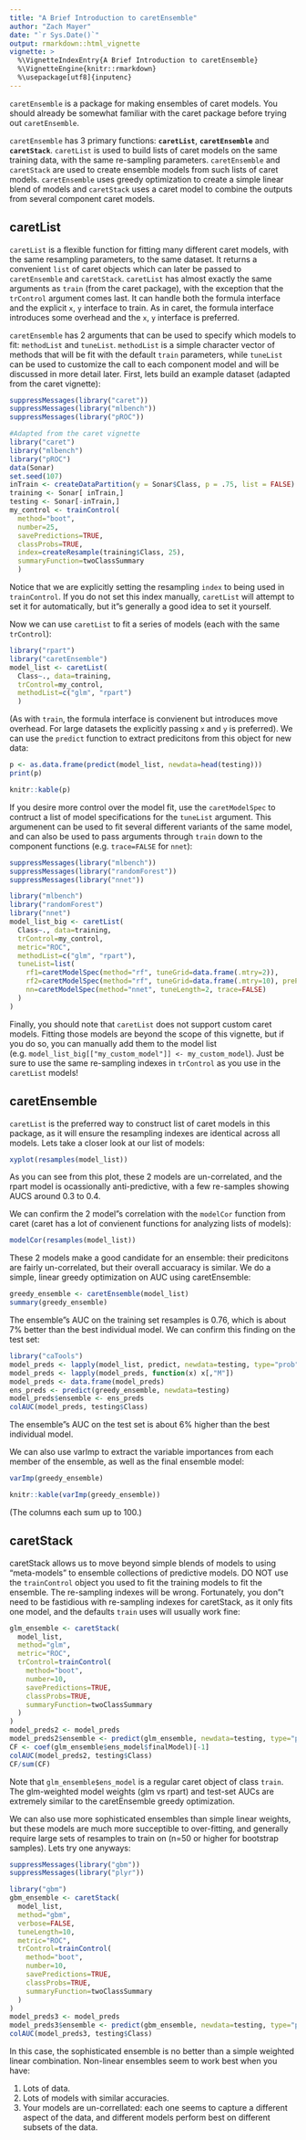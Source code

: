 ```yaml
---
title: "A Brief Introduction to caretEnsemble"
author: "Zach Mayer"
date: "`r Sys.Date()`"
output: rmarkdown::html_vignette
vignette: >
  %\VignetteIndexEntry{A Brief Introduction to caretEnsemble}
  %\VignetteEngine{knitr::rmarkdown}
  %\usepackage[utf8]{inputenc}
---
```


`caretEnsemble` is a package for making ensembles of caret models.  You should already be somewhat familiar with the caret package before trying out `caretEnsemble`.

`caretEnsemble` has 3 primary functions: **`caretList`**, **`caretEnsemble`** and **`caretStack`**. `caretList` is used to build lists of caret models on the same training data, with the same re-sampling parameters.  `caretEnsemble` and `caretStack` are used to create ensemble models from such lists of caret models.  `caretEnsemble` uses greedy optimization to create a simple linear blend of models and `caretStack` uses a caret model to combine the outputs from several component caret models.

## caretList

`caretList` is a flexible function for fitting many different caret models, with the same resampling parameters, to the same dataset.  It returns a convenient `list` of caret objects which can later be passed to `caretEnsemble` and `caretStack`.  `caretList` has almost exactly the same arguments as `train` (from the caret package), with the exception that the `trControl` argument comes last.  It can handle both the formula interface and the explicit `x`, `y` interface to train.  As in caret, the formula interface introduces some overhead and the `x`, `y` interface is preferred.

`caretEnsemble` has 2 arguments that can be used to specify which models to fit: `methodList` and `tuneList`.  `methodList` is a simple character vector of methods that will be fit with the default `train` parameters, while `tuneList` can be used to customize the call to each component model and will be discussed in more detail later.  First, lets build an example dataset (adapted from the caret vignette):
```r
suppressMessages(library("caret"))
suppressMessages(library("mlbench"))
suppressMessages(library("pROC"))
```
```r
#Adapted from the caret vignette
library("caret")
library("mlbench")
library("pROC")
data(Sonar)
set.seed(107)
inTrain <- createDataPartition(y = Sonar$Class, p = .75, list = FALSE)
training <- Sonar[ inTrain,]
testing <- Sonar[-inTrain,]
my_control <- trainControl(
  method="boot",
  number=25,
  savePredictions=TRUE,
  classProbs=TRUE,
  index=createResample(training$Class, 25),
  summaryFunction=twoClassSummary
  )
```
Notice that we are explicitly setting the resampling `index` to being used in `trainControl`.  If you do not set this index manually, `caretList` will attempt to set it for automatically, but it"s generally a good idea to set it yourself.

Now we can use `caretList` to fit a series of models (each with the same `trControl`):
```r
library("rpart")
library("caretEnsemble")
model_list <- caretList(
  Class~., data=training,
  trControl=my_control,
  methodList=c("glm", "rpart")
  )
```
(As with `train`, the formula interface is convienent but introduces move overhead.  For large datasets the explicitly passing `x` and `y` is preferred).
We can use the `predict` function to extract predicitons from this object for new data:
```r
p <- as.data.frame(predict(model_list, newdata=head(testing)))
print(p)
```
```r
knitr::kable(p)
```

If you desire more control over the model fit, use the `caretModelSpec` to contruct a list of model specifications for the `tuneList` argument. This argumenent can be used to fit several different variants of the same model, and can also be used to pass arguments through `train` down to the component functions (e.g. `trace=FALSE` for `nnet`):
```r
suppressMessages(library("mlbench"))
suppressMessages(library("randomForest"))
suppressMessages(library("nnet"))
```
```r
library("mlbench")
library("randomForest")
library("nnet")
model_list_big <- caretList(
  Class~., data=training,
  trControl=my_control,
  metric="ROC",
  methodList=c("glm", "rpart"),
  tuneList=list(
    rf1=caretModelSpec(method="rf", tuneGrid=data.frame(.mtry=2)),
    rf2=caretModelSpec(method="rf", tuneGrid=data.frame(.mtry=10), preProcess="pca"),
    nn=caretModelSpec(method="nnet", tuneLength=2, trace=FALSE)
  )
)
```

Finally, you should note that `caretList` does not support custom caret models.  Fitting those models are beyond the scope of this vignette, but if you do so, you can manually add them to the model list (e.g. `model_list_big[["my_custom_model"]] <- my_custom_model`).  Just be sure to use the same re-sampling indexes in `trControl` as you use in the `caretList` models!

## caretEnsemble
`caretList` is the preferred way to construct list of caret models in this package, as it will ensure the resampling indexes are identical across all models.  Lets take a closer look at our list of models:
```r
xyplot(resamples(model_list))
```
    
As you can see from this plot, these 2 models are un-correlated, and the rpart model is ocassionally anti-predictive, with a few re-samples showing AUCS around 0.3 to 0.4.

We can confirm the 2 model"s correlation with the `modelCor` function from caret (caret has a lot of convienent functions for analyzing lists of models):
```r
modelCor(resamples(model_list))
```

These 2 models make a good candidate for an ensemble: their predicitons are fairly un-correlated, but their overall accuaracy is similar.  We do a simple, linear greedy optimization on AUC using caretEnsemble:
```r
greedy_ensemble <- caretEnsemble(model_list)
summary(greedy_ensemble)
```

The ensemble"s AUC on the training set resamples is 0.76, which is about 7% better than the best individual model.  We can confirm this finding on the test set:
```r
library("caTools")
model_preds <- lapply(model_list, predict, newdata=testing, type="prob")
model_preds <- lapply(model_preds, function(x) x[,"M"])
model_preds <- data.frame(model_preds)
ens_preds <- predict(greedy_ensemble, newdata=testing)
model_preds$ensemble <- ens_preds
colAUC(model_preds, testing$Class)
```

The ensemble"s AUC on the test set is about 6% higher than the best individual model.

We can also use varImp to extract the variable importances from each member of the ensemble, as well as the final ensemble model:
```r
varImp(greedy_ensemble)
```
```r
knitr::kable(varImp(greedy_ensemble))
```

(The columns each sum up to 100.)

## caretStack
caretStack allows us to move beyond simple blends of models to using "meta-models" to ensemble collections of predictive models. DO NOT use the `trainControl` object you used to fit the training models to fit the ensemble.  The re-sampling indexes will be wrong.  Fortunately, you don"t need to be fastidious with re-sampling indexes for caretStack, as it only fits one model, and the defaults `train` uses will usually work fine:

```r
glm_ensemble <- caretStack(
  model_list,
  method="glm",
  metric="ROC",
  trControl=trainControl(
    method="boot",
    number=10,
    savePredictions=TRUE,
    classProbs=TRUE,
    summaryFunction=twoClassSummary
  )
)
model_preds2 <- model_preds
model_preds2$ensemble <- predict(glm_ensemble, newdata=testing, type="prob")$M
CF <- coef(glm_ensemble$ens_model$finalModel)[-1]
colAUC(model_preds2, testing$Class)
CF/sum(CF)
```

Note that `glm_ensemble$ens_model` is a regular caret object of class `train`.  The glm-weighted model weights (glm vs rpart) and test-set AUCs are extremely similar to the caretEnsemble greedy optimization.

We can also use more sophisticated ensembles than simple linear weights, but these models are much more succeptible to over-fitting, and generally require large sets of resamples to train on (n=50 or higher for bootstrap samples).  Lets try one anyways:
```r
suppressMessages(library("gbm"))
suppressMessages(library("plyr"))
```
```r
library("gbm")
gbm_ensemble <- caretStack(
  model_list,
  method="gbm",
  verbose=FALSE,
  tuneLength=10,
  metric="ROC",
  trControl=trainControl(
    method="boot",
    number=10,
    savePredictions=TRUE,
    classProbs=TRUE,
    summaryFunction=twoClassSummary
  )
)
model_preds3 <- model_preds
model_preds3$ensemble <- predict(gbm_ensemble, newdata=testing, type="prob")$M
colAUC(model_preds3, testing$Class)
```

In this case, the sophisticated ensemble is no better than a simple weighted linear combination.  Non-linear ensembles seem to work best when you have:

1. Lots of data.
2. Lots of models with similar accuracies.
3. Your models are un-correllated: each one seems to capture a different aspect of the data, and different models perform best on different subsets of the data.
